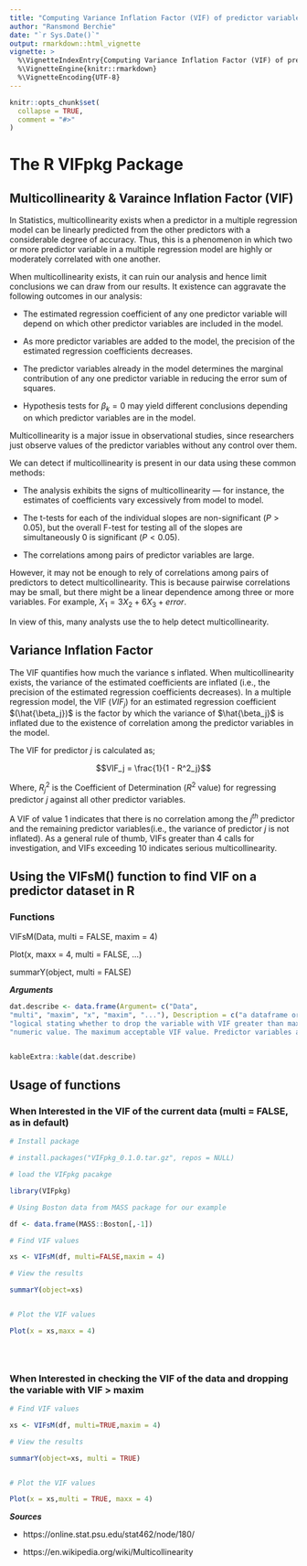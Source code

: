 ```yaml
---
title: "Computing Variance Inflation Factor (VIF) of predictor variables"
author: "Ransmond Berchie"
date: "`r Sys.Date()`"
output: rmarkdown::html_vignette
vignette: >
  %\VignetteIndexEntry{Computing Variance Inflation Factor (VIF) of predictor variables}
  %\VignetteEngine{knitr::rmarkdown}
  %\VignetteEncoding{UTF-8}
---
```

  
  
```r
knitr::opts_chunk$set(
  collapse = TRUE,
  comment = "#>"
)
```

# The R VIFpkg Package



## Multicollinearity & Varaince Inflation Factor (VIF)

In Statistics, multicollinearity exists when a predictor in a multiple regression model can be linearly predicted from the other predictors with a considerable degree of accuracy. Thus, this is a phenomenon in which two or more predictor variable in a multiple regression model are highly or moderately correlated with one another.

When multicollinearity exists, it can ruin our analysis and hence limit conclusions we can draw from our results. It existence can aggravate the following outcomes in our analysis:
  
  
  * The estimated regression coefficient of any one predictor variable will depend on which other predictor variables are included in the model.

* As more predictor variables are added to the model, the precision of the estimated regression coefficients decreases.

* The predictor variables already in the model determines the marginal contribution of any one predictor variable in reducing the error sum of squares.

* Hypothesis tests for $\beta_k = 0$ may yield different conclusions depending on which predictor variables are in the model.



Multicollinearity is a major issue in observational studies, since researchers just observe values of the predictor variables without any control over them.


We can detect if multicollinearity is present in our data using these common methods:
  
  
  * The analysis exhibits the signs of multicollinearity — for instance, the estimates of coefficients vary excessively from model to model.

* The t-tests for each of the individual slopes are non-significant $(P > 0.05)$, but the overall F-test for testing all of the slopes are simultaneously $0$ is significant $(P < 0.05)$.

* The correlations among pairs of predictor variables are large.





However, it may not be enough to rely of correlations among pairs of predictors to detect multicollinearity. This is because pairwise correlations may be small, but there might be a linear dependence among three or more variables. For example, $X_1 = 3X_2 + 6X_3 + error$.

In view of this, many analysts use the \textbf{variance inflation factor (VIF)} to help detect multicollinearity.


## Variance Inflation Factor

The VIF quantifies how much the variance s inflated. When multicollinearity exists, the variance of the estimated coefficients are inflated (i.e., the precision of the estimated regression coefficients decreases). In a multiple regression model, the VIF $(VIF_j)$ for an estimated regression coefficient $(\hat{\beta_j})$ is the factor by which the variance of $\hat{\beta_j}$ is inflated due to the existence of correlation among the predictor variables in the model. 

The VIF for predictor $j$ is calculated as;

$$VIF_j = \frac{1}{1 - R^2_j}$$
  
  
  Where, $R^2_j$ is the Coefficient of Determination ($R^2$ value) for regressing predictor $j$ against all other predictor variables.

A VIF of value 1 indicates that there is no correlation among the $j^{th}$ predictor and the remaining predictor variables(i.e., the variance of predictor $j$ is not inflated). As a general rule of thumb, VIFs greater than 4 calls for investigation, and VIFs exceeding 10 indicates serious multicollinearity.


## Using the VIFsM() function to find VIF on a predictor dataset in R

### Functions

VIFsM(Data, multi = FALSE, maxim = 4)


Plot(x, maxx = 4, multi = FALSE, ...)


summarY(object, multi = FALSE)




***Arguments***

```r

dat.describe <- data.frame(Argument= c("Data",
"multi", "maxim", "x", "maxim", "..."), Description = c("a dataframe or matrix of predictors",
"logical stating whether to drop the variable with VIF greater than maxim, and proceed to recompute VIF until no multicollinearity exist based on maxim value defined. Default is FALSE, which just computes the VIF of the current data",
"numeric value. The maximum acceptable VIF value. Predictor variables are sequentially kicked out of the model if they have VIF greater than the maxim when multi = TRUE. Default is value 4.", "object of class VIFsM", "numeric value. The maximum acceptable VIF value. Predictor variables are sequentially kicked out of the model if they have VIF greater than the maxim when multi = TRUE. Default is value 4.", "Further arguments passed to ggplot2") )


kableExtra::kable(dat.describe)
```


## Usage of functions

### When Interested in the VIF of the current data (multi = FALSE, as in default)

```r

# Install package

# install.packages("VIFpkg_0.1.0.tar.gz", repos = NULL)

# load the VIFpkg pacakge

library(VIFpkg)

# Using Boston data from MASS package for our example

df <- data.frame(MASS::Boston[,-1])

# Find VIF values

xs <- VIFsM(df, multi=FALSE,maxim = 4)

# View the results

summarY(object=xs)


# Plot the VIF values

Plot(x = xs,maxx = 4)





```



### When Interested in checking the VIF of the data and dropping the variable with VIF > maxim

```r
# Find VIF values

xs <- VIFsM(df, multi=TRUE,maxim = 4)

# View the results

summarY(object=xs, multi = TRUE)


# Plot the VIF values

Plot(x = xs,multi = TRUE, maxx = 4)

```



***Sources***
  
  * https://online.stat.psu.edu/stat462/node/180/
  
  * https://en.wikipedia.org/wiki/Multicollinearity

